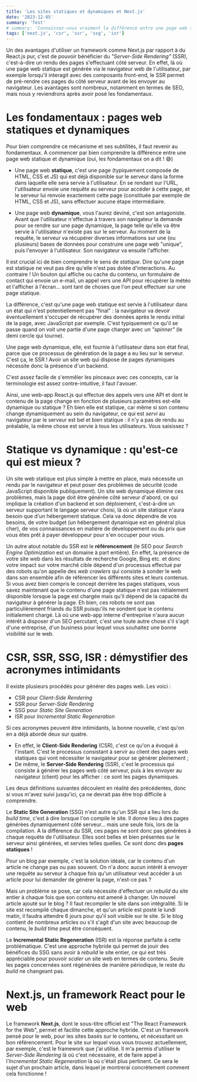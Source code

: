 ```yaml
---
title: 'Les sites statiques et dynamiques et Next.js'
date: '2023-12-05'
summary: 'Test'
# summary: 'Connaissez-vous vraiment la différence entre une page web statique et dynamique ? CSR, SSR, SSG, ISR : c'est quoi ces acronymes ? Et l'intérêt de Next.js'
tags: ['next.js', 'csr', 'ssr', 'ssg', 'isr']
---
```


Un des avantages d'utiliser un framework comme Next.js par rapport à du React.js pur, c'est de pouvoir bénéficier du *"Server-Side Rendering"* (SSR), c'est-à-dire un rendu des pages s'effectuant côté serveur. En effet, là où une page web statique est générée via le navigateur web de l'utilisateur, par exemple lorsqu'il interagit avec des composants front-end, le SSR permet de pré-rendre ces pages du côté serveur avant de les envoyer au navigateur. Les avantages sont nombreux, notamment en termes de SEO, mais nous y reviendrons après avoir posé les fondamentaux.


# Les fondamentaux : pages web statiques et dynamiques

Pour bien comprendre ce mécanisme et ses subtilités, il faut revenir au fondamentaux. A commencer par bien comprendre la différence entre une page web statique et dynamique (oui, les fondamentaux on a dit ! 😅)

- Une page web **statique**, c'est une page (typiquement composée de HTML, CSS et JS) qui est déjà disponible sur le serveur dans la forme dans laquelle elle sera servie à l'utilisateur. En se rendant sur l'URL, l'utilisateur envoie une requête au serveur pour accéder à cette page, et le serveur lui renvoie exactement cette page (constituée par exemple de HTML, CSS et JS), sans effectuer aucune étape intermédiaire.

- Une page web **dynamique**, vous l'aurez deviné, c'est son antagoniste. Avant que l'utilisateur n'effectue à travers son navigateur la demande pour se rendre sur une page dynamique, la page telle qu'elle va être servie à l'utilisateur n'existe pas sur le serveur. Au moment de la requête, le serveur va récupérer diverses informations sur une (ou plusieurs) bases de données pour construire une page web "unique", puis l'envoyer à l'utilisateur. Son navigateur va ensuite l'afficher. 

Il est crucial ici de bien comprendre le sens de *statique*. Dire qu'une page est statique ne veut pas dire qu'elle n'est pas dotée d'interactions. Au contraire ! Un bouton qui affiche ou cache du contenu, un formulaire de contact qui envoie un e-mail, un appel vers une API pour récupérer la météo et l'afficher à l'écran… sont tant de choses que l'on peut effectuer sur une page statique. 

La différence, c'est qu'une page web statique est servie à l'utilisateur dans un état qui n'est potentiellement pas "final" : la navigateur va devoir éventuellement s'occuper de récupérer des données après le rendu initial de la page, avec JavaScript par exemple. C'est typiquement ce qu'il se passe quand on voit une partie d'une page charger avec un *"spinner"* (le demi cercle qui tourne).

Une page web dynamique, elle, est fournie à l'utilisateur dans son état final, parce que ce processus de génération de la page a eu lieu sur le serveur. C'est ça, le SSR ! Avoir un site web qui dispose de pages dynamiques nécessite donc la présence d'un backend.

C'est assez facile de s'emmêler les pinceaux avec ces concepts, car la terminologie est assez contre-intuitive, il faut l'avouer.

Ainsi, une web-app React.js qui effectue des appels vers une API et dont le contenu de la page change en fonction de plusieurs paramètres est-elle dynamique ou statique ? Eh bien elle est statique, car même si son contenu change dynamiquement au sein du navigateur, ce qui est *servi* au navigateur par le serveur est bel et bien statique : il n'y a pas de rendu au préalable, la même chose est servie à tous les utilisateurs. Vous saisissez ?

# Statique vs dynamique : qu'est-ce qui est mieux ?

Un site web statique est plus simple à mettre en place, mais nécessite un rendu par le navigateur et peut poser des problèmes de sécurité (code JavaScript disponible publiquement). Un site web dynamique élimine ces problèmes, mais la page doit être générée côté serveur d'abord, ce qui implique la création d'un backend et son déploiement, c'est-à-dire un serveur supportant le langage serveur choisi, là où un site statique n'aura besoin que d'un hébergement statique. Cela va donc dépendre de vos besoins, de votre budget (un hébergement dynamique est en général plus cher), de vos connaissances en matière de développement ou du prix que vous êtes prêt à payer développeur pour s'en occuper pour vous.

Un autre atout notable du SSR est le **référencement** (le SEO pour *Search Engine Optimization* est un domaine à part entière). En effet, la présence de votre site web dans les résultats de recherche Google, Bing etc. et donc votre impact sur votre marché cible dépend d'un processus effectué par des robots qu'on appelle des *web crawlers* qui consiste à sonder le web dans son ensemble afin de référencer les différents sites et leurs contenus. Si vous avez bien compris le concept derrière les pages statiques, vous savez maintenant que le contenu d'une page statique n'est pas initialement disponible lorsque la page est chargée mais qu'il dépend de la capacité du navigateur à générer la page. Eh bien, ces robots ne sont pas particulièrement friands du SSR puisqu'ils ne sondent que le contenu initialement chargé. Là où une web-app interne d'entreprise n'aura aucun intérêt à disposer d'un SEO percutant, c'est une toute autre chose s'il s'agit d'une entreprise, d'un business pour lequel vous souhaitez une bonne visibilité sur le web.

# CSR, SSR, SSG, ISR : démystifier des acronymes intimidants

Il existe plusieurs procédés pour générer des pages web. Les voici :
- CSR pour *Client-Side Rendering*
- SSR pour *Server-Side Rendering*
- SSG pour *Static Site Generation*
- ISR pour *Incremental Static Regeneration*

Si ces acronymes peuvent être intimidants, la bonne nouvelle, c'est qu'on en a déjà abordé deux sur quatre.
- En effet, le **Client-Side Rendering** (CSR), c'est ce qu'on a évoqué à l'instant. C'est le processus consistant à servir au client des pages web statiques qui vont nécessiter le navigateur pour se générer pleinement ;
- De même, le **Server-Side Rendering** (SSR), c'est le processus qui consiste à générer les pages web côté serveur, puis à les envoyer au navigateur (client) pour les afficher : ce sont les pages dynamiques.

Les deux définitions suivantes découlent en réalité des précédentes, donc si vous m'avez suivi jusqu'ici, ça ne devrait pas être trop difficile à comprendre.

Le **Static Site Generation** (SSG) n'est autre qu'un SSR qui a lieu lors du *build time*, c'est à dire lorsque l'on compile le site. Il donne lieu à des pages générées dynamiquement côté serveur... mais une seule fois, lors de la compilation. A la différence du SSR, ces pages ne sont donc pas générées à chaque requête de l'utilisateur. Elles sont belles et bien présentes sur le serveur ainsi générées, et servies telles quelles. Ce sont donc des **pages statiques** !

Pour un blog par exemple, c'est la solution idéale, car le contenu d'un article ne change pas ou pas souvent. On n'a donc aucun intérêt à envoyer une requête au serveur à chaque fois qu'un utilisateur veut accéder à un article pour lui demander de générer la page, n'est-ce pas ?

Mais un problème se pose, car cela nécessite d'effectuer un *rebuild* du site entier à chaque fois que son contenu est amené à changer. Un nouvel article ajouté sur le blog ? Il faut recompiler le site dans son intégralité. Si le site est recompilé chaque dimanche, et qu'un article est posté le lundi matin, il faudra attendre 6 jours pour qu'il soit visible sur le site. Si le blog contient de nombreux articles ou s'il s'agit d'un site avec beaucoup de contenu, le *build time* peut être conséquent.

Le **Incremental Static Regeneration** (ISR) est la réponse parfaite à cette problématique. C'est une approche hybride qui permet de jouir des bénéfices du SSG sans avoir à *rebuild* le site entier, ce qui est très appréciable pour pouvoir *scaler* un site web en termes de contenu. Seule les pages concernées sont régénérées de manière périodique, le reste du *build* ne changeant pas.

  
# Next.js, un framework React pour le web

 Le framework **Next.js**, dont le sous-titre officiel est "The React Framework for the Web", permet et facilite cette approche hybride. C'est un framework pensé pour le web, pour les sites basés sur le contenu, et nécessitant un bon référencement. Pour le site sur lequel vous vous trouvez actuellement, par exemple, c'est le framework que j'ai utilisé. Il m'a permis d'utiliser le *Server-Side Rendering* là où c'est nécessaire, et de faire appel à l'*Incremental Static Regeneration* là où c'était plus pertinent. Ce sera le sujet d'un prochain article, dans lequel je montrerai concrètement comment cela fonctionne !